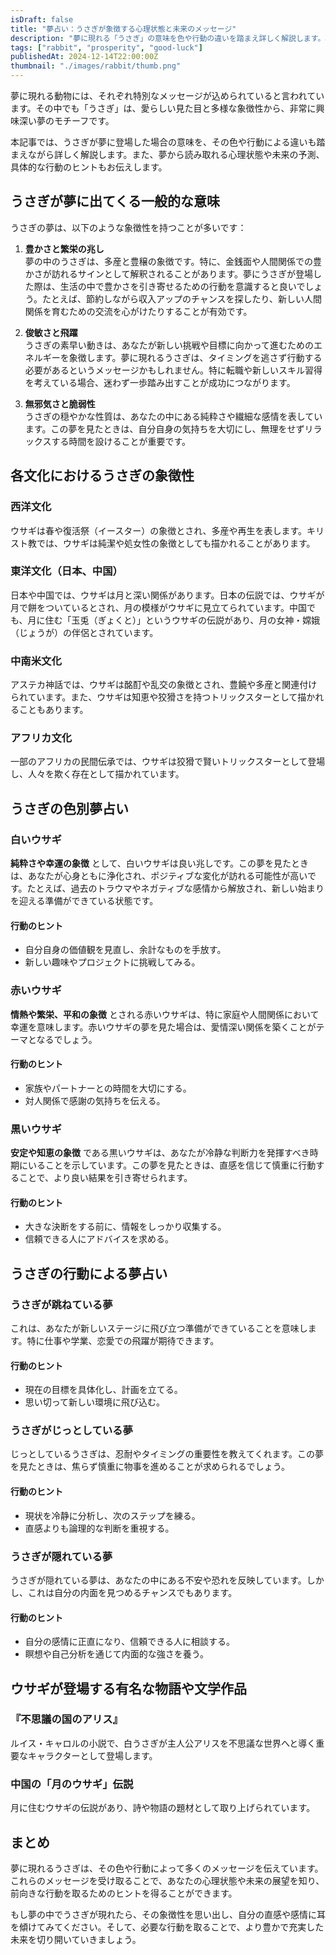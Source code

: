 ```yaml
---
isDraft: false
title: "夢占い：うさぎが象徴する心理状態と未来のメッセージ"
description: "夢に現れる「うさぎ」の意味を色や行動の違いを踏まえ詳しく解説します。心理状態や未来の展望を知り、前向きな行動のヒントを得ましょう。"
tags: ["rabbit", "prosperity", "good-luck"]
publishedAt: 2024-12-14T22:00:00Z
thumbnail: "./images/rabbit/thumb.png"
---
```


夢に現れる動物には、それぞれ特別なメッセージが込められていると言われています。その中でも「うさぎ」は、愛らしい見た目と多様な象徴性から、非常に興味深い夢のモチーフです。

本記事では、うさぎが夢に登場した場合の意味を、その色や行動による違いも踏まえながら詳しく解説します。また、夢から読み取れる心理状態や未来の予測、具体的な行動のヒントもお伝えします。

<TableOfContents />

<AdUnit />

## うさぎが夢に出てくる一般的な意味

うさぎの夢は、以下のような象徴性を持つことが多いです：

1. **豊かさと繁栄の兆し**<br />
   夢の中のうさぎは、多産と豊穣の象徴です。特に、金銭面や人間関係での豊かさが訪れるサインとして解釈されることがあります。夢にうさぎが登場した際は、生活の中で豊かさを引き寄せるための行動を意識すると良いでしょう。たとえば、節約しながら収入アップのチャンスを探したり、新しい人間関係を育むための交流を心がけたりすることが有効です。

2. **俊敏さと飛躍**<br />
   うさぎの素早い動きは、あなたが新しい挑戦や目標に向かって進むためのエネルギーを象徴します。夢に現れるうさぎは、タイミングを逃さず行動する必要があるというメッセージかもしれません。特に転職や新しいスキル習得を考えている場合、迷わず一歩踏み出すことが成功につながります。

3. **無邪気さと脆弱性**<br />
   うさぎの穏やかな性質は、あなたの中にある純粋さや繊細な感情を表しています。この夢を見たときは、自分自身の気持ちを大切にし、無理をせずリラックスする時間を設けることが重要です。

<AdUnit />

## 各文化におけるうさぎの象徴性

### 西洋文化

ウサギは春や復活祭（イースター）の象徴とされ、多産や再生を表します。キリスト教では、ウサギは純潔や処女性の象徴としても描かれることがあります。

### 東洋文化（日本、中国）

日本や中国では、ウサギは月と深い関係があります。日本の伝説では、ウサギが月で餅をついているとされ、月の模様がウサギに見立てられています。中国でも、月に住む「玉兎（ぎょくと）」というウサギの伝説があり、月の女神・嫦娥（じょうが）の伴侶とされています。

### 中南米文化

アステカ神話では、ウサギは酩酊や乱交の象徴とされ、豊饒や多産と関連付けられています。また、ウサギは知恵や狡猾さを持つトリックスターとして描かれることもあります。

### アフリカ文化

一部のアフリカの民間伝承では、ウサギは狡猾で賢いトリックスターとして登場し、人々を欺く存在として描かれています。

<AdUnit />

## うさぎの色別夢占い

### 白いウサギ

<strong>純粋さや幸運の象徴</strong>
として、白いウサギは良い兆しです。この夢を見たときは、あなたが心身ともに浄化され、ポジティブな変化が訪れる可能性が高いです。たとえば、過去のトラウマやネガティブな感情から解放され、新しい始まりを迎える準備ができている状態です。

#### 行動のヒント

- 自分自身の価値観を見直し、余計なものを手放す。
- 新しい趣味やプロジェクトに挑戦してみる。

### 赤いウサギ

<strong>情熱や繁栄、平和の象徴</strong>
とされる赤いウサギは、特に家庭や人間関係において幸運を意味します。赤いウサギの夢を見た場合は、愛情深い関係を築くことがテーマとなるでしょう。

#### 行動のヒント

- 家族やパートナーとの時間を大切にする。
- 対人関係で感謝の気持ちを伝える。

### 黒いウサギ

<strong>安定や知恵の象徴</strong>
である黒いウサギは、あなたが冷静な判断力を発揮すべき時期にいることを示しています。この夢を見たときは、直感を信じて慎重に行動することで、より良い結果を引き寄せられます。

#### 行動のヒント

- 大きな決断をする前に、情報をしっかり収集する。
- 信頼できる人にアドバイスを求める。

<AdUnit />

## うさぎの行動による夢占い

### うさぎが跳ねている夢

これは、あなたが新しいステージに飛び立つ準備ができていることを意味します。特に仕事や学業、恋愛での飛躍が期待できます。

#### 行動のヒント

- 現在の目標を具体化し、計画を立てる。
- 思い切って新しい環境に飛び込む。

### うさぎがじっとしている夢

じっとしているうさぎは、忍耐やタイミングの重要性を教えてくれます。この夢を見たときは、焦らず慎重に物事を進めることが求められるでしょう。

#### 行動のヒント

- 現状を冷静に分析し、次のステップを練る。
- 直感よりも論理的な判断を重視する。

### うさぎが隠れている夢

うさぎが隠れている夢は、あなたの中にある不安や恐れを反映しています。しかし、これは自分の内面を見つめるチャンスでもあります。

#### 行動のヒント

- 自分の感情に正直になり、信頼できる人に相談する。
- 瞑想や自己分析を通じて内面的な強さを養う。

<AdUnit />

## ウサギが登場する有名な物語や文学作品

### 『不思議の国のアリス』

ルイス・キャロルの小説で、白うさぎが主人公アリスを不思議な世界へと導く重要なキャラクターとして登場します。

### 中国の「月のウサギ」伝説

月に住むウサギの伝説があり、詩や物語の題材として取り上げられています。

<AdUnit />

## まとめ

夢に現れるうさぎは、その色や行動によって多くのメッセージを伝えています。これらのメッセージを受け取ることで、あなたの心理状態や未来の展望を知り、前向きな行動を取るためのヒントを得ることができます。

もし夢の中でうさぎが現れたら、その象徴性を思い出し、自分の直感や感情に耳を傾けてみてください。そして、必要な行動を取ることで、より豊かで充実した未来を切り開いていきましょう。
